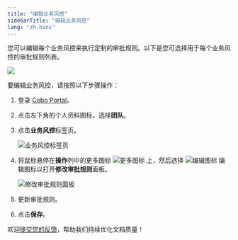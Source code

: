 ```yaml
---
title: "编辑业务风控"
sidebarTitle: "编辑业务风控"
lang: "zh-hans"
---
```


您可以编辑每个业务风控来执行定制的审批规则。以下是您可选择用于每个业务风控的审批规则列表。

<img src="/cn/images/organization/org10.png" className="diagram"/>

要编辑业务风控，请按照以下步骤操作：

1. 登录 [Cobo Portal](https://portal.cobo.com/login)。
2. 点击左下角的个人资料图标，选择**团队**。
3. 点击**业务风控**标签页。

    <img src="/cn/images/organization/overview.png" className="screenshot_full_screen" alt="业务风控标签页" />

4. 将鼠标悬停在**操作**列中的更多图标 <img src="/cn/images/common/icon_more.svg" className="icon" alt="更多图标"></img> 上，然后选择 <img src="/cn/images/common/icon_edit.svg" className="icon" alt="编辑图标"></img> 编辑图标以打开**修改审批规则**面板。

    <img src="/cn/images/organization/edit.png" className="screenshot_full_screen" alt="修改审批规则面板" />
    
5. 更新审批规则。
6. 点击**保存**。

<Tip>欢迎[提交您的反馈](https://forms.zohopublic.com/cobo/form/DocumentFeedbackForm/formperma/QvLOhxJv1_JMsJ-1dleZ8Itb_7rzN-LtgvsDdxosoVI?referrername=manuals)，帮助我们持续优化文档质量！</Tip>